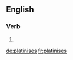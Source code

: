 ==English==

===Verb===
{{head|en}}

# {{en-third-person singular of|platinise}}

[[de:platinises]]
[[fr:platinises]]